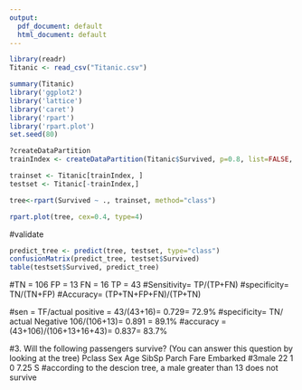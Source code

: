 ```yaml
---
output:
  pdf_document: default
  html_document: default
---
```


```r
library(readr)
Titanic <- read_csv("Titanic.csv")

summary(Titanic) 
library('ggplot2')
library('lattice')
library('caret') 
library('rpart') 
library('rpart.plot') 
set.seed(80)
```


```r
?createDataPartition
trainIndex <- createDataPartition(Titanic$Survived, p=0.8, list=FALSE, time=1) 
```


```r
trainset <- Titanic[trainIndex, ] 
testset <- Titanic[-trainIndex,]
```


```r
tree<-rpart(Survived ~ ., trainset, method="class")
```


```r
rpart.plot(tree, cex=0.4, type=4)
```




#validate 
```r
predict_tree <- predict(tree, testset, type="class")
confusionMatrix(predict_tree, testset$Survived)
table(testset$Survived, predict_tree)

```


#TN = 106 FP = 13 FN = 16 TP = 43
#Sensitivity= TP/(TP+FN)
#specificity= TN/(TN+FP)
#Accuracy= (TP+TN+FP+FN)/(TP+TN)


#sen = TF/actual positive = 43/(43+16)= 0.729= 72.9%
#specificity= TN/ actual Negative  106/(106+13)=  0.891 = 89.1%
#accuracy = (43+106)/(106+13+16+43)=  0.837= 83.7%



#3. Will the following passengers survive? (You can answer this question by looking at the tree) Pclass Sex Age SibSp Parch Fare Embarked #3male 22 1 0 7.25 S
#according to the descion tree, a male greater than 13 does not survive

